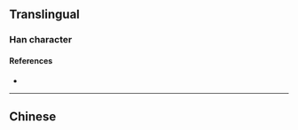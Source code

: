 {{character info/new}}
==Translingual==

===Han character===
{{Han char|rn=9|rad=人|as=04|sn=6|four=|canj=OKQ|ids=⿰亻车}}

====References====
* {{Han ref|kx=0096.121|hdz=10120.041|uh=4F21|ud=20257}}

----

==Chinese==
{{zh-see|俥}}